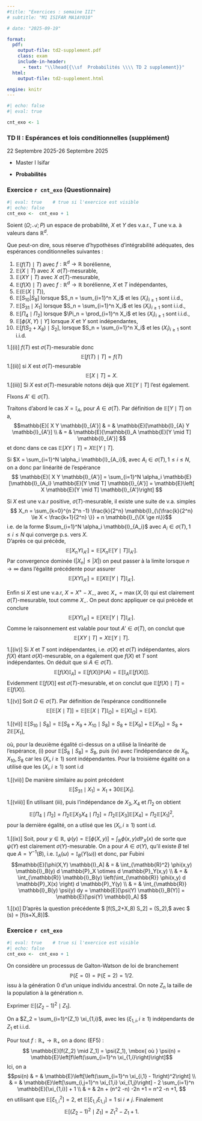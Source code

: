 ```yaml
---
#title: "Exercices : semaine III"
# subtitle: "M1 ISIFAR MA1AY010"

# date: "2025-09-19"

format:
  pdf:
    output-file: td2-supplement.pdf
    class: exam
    include-in-header:
      - text: "\\lhead{{\\sf  Probabilités \\\\ TD 2 supplement}}"
  html:
    output-file: td2-supplement.html

engine: knitr
---
```




```r
#| echo: false
#| eval: true

cnt_exo <- 1
```



::: {.callout-note}

### TD II : Espérances et lois conditionnelles (supplément)

  22 Septembre 2025-26 Septembre 2025

- Master I Isifar

- **Probabilités** 

:::


### Exercice `r cnt_exo`  (Questionnaire)

```r
#| eval: true    # true si l'exercice est visible 
#| echo: false
cnt_exo <-  cnt_exo + 1
```


Soient $(\Omega; \mathcal{A}; P)$ un espace de probabilité, $X$ et $Y$ des v.a.r., $T$ une v.a. à valeurs
dans $\mathbb{R}^d$. 

Que peut-on dire, sous réserve d'hypothèses d'intégrabilité adéquates, des espérances conditionnelles suivantes :


1. $\mathbb{E}(f(T)\mid T)$ avec $f : \mathbb{R}^d \to \mathbb{R}$ borélienne,
1. $\mathbb{E}(X\mid T)$ avec $X$ $\ \sigma(T)$-mesurable, 
2. $\mathbb{E}(XY \mid T)$ avec $X \ \sigma(T)$-mesurable, 
3. $\mathbb{E}(f(X)\mid T)$ avec $f : \mathbb{R}^d \to \mathbb{R}$ borélienne, $X$ et $T$ indépendantes, 
4. $\mathbb{E}(\mathbb{E}(X \mid T))$, 
5. $\mathbb{E}[S_{10} |S_{8}]$ lorsque $S_n = \sum_{i=1}^n X_i$ et les $(X_i)_{i \ge 1}$ sont i.i.d., 
6. $\mathbb{E}[S_{31}\mid X_1]$ lorsque $S_n = \sum_{i=1}^n X_i$ et les $(X_i)_{i \ge 1}$ sont i.i.d., 
7. $\mathbb{E}[\Pi_{4} \mid \Pi_2]$ lorsque  $\Pi_n = \prod_{i=1}^n X_i$ et les $(X_i)_{i \ge 1}$ sont i.i.d., 
8. $\mathbb{E}[\phi(X,Y) \mid Y]$ lorsque $X$ et $Y$ sont indépendantes, 
9. $\mathbb{E}[f(S_2+X_8) \mid S_2]$, lorsque $S_n = \sum_{i=1}^n X_i$ et les $(X_i)_{i \ge 1}$ sont i.i.d. 


::: {.content-visible when-profile="solution"}
 


1.[(i)] $f(T)$ est $\sigma(T)$-mesurable donc 
$$ \mathbb{E}[f(T) \mid T] = f(T)$$
1.[(ii)] si $X$ est $\sigma(T)$-mesurable 
$$ \mathbb{E}[X \mid T] = X.$$ 
1.[(iii)] Si $X$ est $\sigma(T)$-mesurable notons déjà que $X \mathbb{E}[Y \mid T]$ l'est également.

FIxons $A'\in \sigma(T)$.
 
 Traitons d'abord le cas $X = \mathbb{I}_A$, pour  $A \in \sigma(T)$. Par définition de $\mathbb{E}[Y \mid T]$ on a, 
$$mathbb{E}[ X Y \mathbb{I}_{A'}] & = & \mathbb{E}[\mathbb{I}_{A} Y \mathbb{I}_{A'}] \\ 
& = & \mathbb{E}[\mathbb{I}_A \mathbb{E}[Y \mid T] \mathbb{I}_{A'}] $$ 
et donc dans ce cas $\mathbb{E}[XY \mid T] = X \mathbb{E}[Y \mid T]$. 

Si $X = \sum_{i=1}^N \alpha_i \mathbb{I}_{A_i}$, avec $A_i \in \sigma(T), 1 \le i \le N$, on a donc par linéarité de l'espérance 
$$ \mathbb{E}[ X Y \mathbb{I}_{A'}]  = \sum_{i=1}^N \alpha_i \mathbb{E}[\mathbb{I}_{A_i} \mathbb{E}[Y \mid T] \mathbb{I}_{A'}] = \mathbb{E}\left[ X \mathbb{E}[Y \mid T] \mathbb{I}_{A'}\right] $$ 

Si $X$ est une v.a.r positive, $\sigma(T)$-mesurable, il existe une suite de v.a. simples 
$$ X_n = \sum_{k=0}^{n 2^n -1} \frac{k}{2^n} \mathbb{I}_{\{\frac{k}{2^n} \le X < \frac{k+1}{2^n} \}} + n \mathbb{I}_{\{X \ge n\}}$$ 
i.e. de la forme $\sum_{i=1}^N \alpha_i \mathbb{I}_{A_i}$ avec $A_i \in \sigma(T), 1 \le i \le N$ qui converge p.s. vers $X$.  
D'après ce qui précède,
$$   \mathbb{E}[ X_n Y \mathbb{I}_{A'}]  = \mathbb{E}\left[ X_n \mathbb{E}[Y \mid T] \mathbb{I}_{A'}\right].$$
Par convergence dominée ($|X_n| \le |X|$) on peut passer à la limite lorsque $n \to \infty$ dans l'égalité précédente pour assurer 
   $$   \mathbb{E}[ X Y \mathbb{I}_{A'}]  = \mathbb{E}\left[ X \mathbb{E}[Y \mid T] \mathbb{I}_{A'}\right].$$

Enfin si $X$ est une v.a.r, $X = X^+-X_-$, avec $X_+ = \max(X,0)$ qui est clairement $\sigma(T)$-mesurable, tout comme $X_-$. On peut donc appliquer ce qui précède et conclure 
$$   \mathbb{E}[ X Y \mathbb{I}_{A'}]  = \mathbb{E}\left[ X \mathbb{E}[Y \mid T] \mathbb{I}_{A'}\right].$$
Comme le raisonnement est valable pour tout $A' \in \sigma(T)$, on conclut que 
$$ \mathbb{E}[XY \mid T] = X \mathbb{E}[Y \mid T].$$ 

1.[(iv)] Si $X$ et $T$ sont indépendantes, i.e. $\sigma(X)$ et $\sigma(T)$ indépendantes, alors $f(X)$ étant $\sigma(X)$-mesurable, on a également que $f(X)$ et $T$ sont indépendantes. 
On déduit que si $A \in \sigma(T)$. 
$$ \mathbb{E}[f(X) \mathbb{I}_A] = \mathbb{E}[f(X)]  \mathbb{P}(A) = \mathbb{E}[\mathbb{I}_A \mathbb{E}[f(X)]]. $$ 
Evidemment $\mathbb{E}[f(X)]$ est $\sigma(T)$-mesurable, et on conclut que $\mathbb{E}[f(X) \mid T] = \mathbb{E}[f(X)]$. 

1.[(v)] Soit $\Omega \in \sigma(T)$. Par définition de l'espérance conditionnelle 
$$ \mathbb{E}[\mathbb{E}[X \mid T]] = \mathbb{E}[\mathbb{E}[X \mid T] \mathbb{I}_{\Omega}] = \mathbb{E}[X \mathbb{I}_{\Omega}] = \mathbb{E}[X].$$  

1.[(vi)] $\mathbb{E}[S_{10} \mid S_8] = \mathbb{E}[S_8 + X_9 + X_{10} \mid S_8] = S_8 + \mathbb{E}[X_9] + \mathbb{E}[X_{10}] = S_8 + 2 \mathbb{E}[X_1]$, 

où, pour la deuxième égalité ci-dessus on a utilisé la linéarité de l'espérance, (i) pour $\mathbb{E}[S_8 \mid S_8]=S_8$, puis (iv) avec  l'indépendance de $X_9, X_{10},S_8$ car les $(X_i, i \ge 1)$ sont indépendantes. 
Pour la troisième égalité on a utilisé que les $(X_i, i \ge 1)$ sont i.d 

1.[(vii)] De manière similaire au point précédent 
$$ \mathbb{E}[S_{31} \mid X_1] = X_1 + 30 \mathbb{E}[X_1].$$

1.[(viii)] En utilisant (iii), puis l'indépendance de $X_3, X_4$ et $\Pi_2$ on obtient
$$ \mathbb{E}[\Pi_4 \mid \Pi_2] = \Pi_2 \mathbb{E}[X_3X_4 \mid \Pi_2] = \Pi_2 \mathbb{E}[X_3]\mathbb{E}[X_4] = \Pi_2 \mathbb{E}[X_1]^2,$$
pour la dernière égalité, on a utlisé que les $(X_i, i \ge 1)$ sont i.d.

1.[(ix)] Soit, pour $y \in \mathbb{R}$, $\psi(y) = \mathbb{E}[\phi(X,y)] = \int_{\mathbb{R}} \phi(x,y) d \mathbb{P}_X(x)$ de sorte que $\psi(Y)$ est clairement $\sigma(Y)$-mesurable. 
On a pour $A \in \sigma(Y)$, qu'il existe $B$ tel que $A = Y^{-1}(B)$, i.e. $\mathbb{I}_A(\omega) = \mathbb{I}_B(Y(\omega))$ et donc, par Fubini 
$$mathbb{E}[\phi(X,Y) \mathbb{I}_A] & = & \int_{\mathbb{R}^2} \phi(x,y) \mathbb{I}_B(y) d \mathbb{P}_X \otimes d \mathbb{P}_Y(x,y) \\
& = & \int_{\mathbb{R}} \mathbb{I}_B(y) \left(\int_{\mathbb{R}} \phi(x,y) d \mathbb{P}_X(x) \right) d \mathbb{P}_Y(y) \\ 
& = &  \int_{\mathbb{R}} \mathbb{I}_B(y)  \psi(y) dy = \mathbb{E}[\psi(Y) \mathbb{I}_B(Y)] = \mathbb{E}[\psi(Y) \mathbb{I}_A] $$
 
1.[(x)] D'après la question précédente 
$ \mathbb{E}[f(S_2+X_8) \mid S_2] = \psi(S_2),$
avec $ \psi(s) = \mathbb{E}[f(s+X_8)]$. 
 
:::



### Exercice `r cnt_exo`

```r
#| eval: true    # true si l'exercice est visible 
#| echo: false
cnt_exo <-  cnt_exo + 1
```


On considère un processus de Galton-Watson de loi de branchement 
$$ \mathbb{P}(\xi=0)= \mathbb{P}(\xi=2)=1/2.$$ issu à la génération $0$ d'un unique individu ancestral. On note $Z_n$ la taille de la population à la génération $n$.
  
Exprimer $\mathbb{E}[(Z_{2}-1)^2 \mid Z_1].$

::: {.content-visible when-profile="solution"}
 
On a $Z_2 = \sum_{i=1}^{Z_1} \xi_{1,i}$, avec les $(\xi_{1,i}, i \ge 1)$ indépendants de $Z_1$ et i.i.d. 

Pour tout $f : \mathbb{R}_+ \to \mathbb{R}_+$  on a donc (EF5) : 
$$ \mathbb{E}[f(Z_2) \mid Z_1] = \psi(Z_1), \mbox{ où } \psi(n) = \mathbb{E}\left[f\left(\sum_{i=1}^n \xi_{1,i}\right)\right]$$ 
Ici, on a  
$$psi(n) & = & \mathbb{E}\left[\left(\sum_{i=1}^n \xi_{i,1} - 1\right)^2\right] \\ 
& = & \mathbb{E}\left[\sum_{i,j=1}^n \xi_{1,i} \xi_{1,j}\right] - 2 \sum_{i=1}^n \mathbb{E}[\xi_{1,i}] + 1 \\
& = & 2n + (n^2 -n) -2n +1 = n^2 -n +1, $$
 en utilisant que $\mathbb{E}[\xi_{1,i}^2] = 2$, et $\mathbb{E}[\xi_{1,i} \xi_{1,j}]=1$ si $i \ne j$.  Finalement 
$$ \mathbb{E}[(Z_2-1)^2 \mid Z_1] = Z_1^2-Z_1+1.$$ 
 

:::

